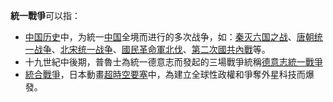 '''統一戰爭'''可以指：
* [[中国历史|中国历史]]中，为統一[[中国|中国]]全境而进行的多次战争，如：[[秦灭六国之战|秦灭六国之战]]、[[唐朝统一战争|唐朝统一战争]]、[[北宋统一战争|北宋统一战争]]、[[國民革命軍北伐|國民革命軍北伐]]、[[第二次國共內戰|第二次國共內戰]]等。
* 十九世紀中後期，普魯士為統一德意志而發起的三場戰爭統稱[[德意志統一戰爭|德意志統一戰爭]]
* [[統合戰爭|統合戰爭]]，日本動畫[[超時空要塞|超時空要塞]]中，為建立全球性政權和爭奪外星科技而爆發。

{{disambig|Cat=四字消歧义}}